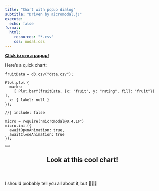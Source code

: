```yaml
---
title: "Chart with popup dialog"
subtitle: "Driven by micromodal.js"
execute:
  echo: false
format:
  html:
    resources: "*.csv"
    css: modal.css
---
```


<!-- here's the link that opens it. it can be anywhere!
     it matches to the modal's id, #mymodal -->
**<a href="#" data-micromodal-trigger="mymodal" tabindex="0">Click to see a popup!</a>**

Here's a quick chart:

```ojs
fruitData = d3.csv("data.csv");

Plot.plot({
  marks:
    [ Plot.barY(fruitData, {x: "fruit", y: "rating", fill: "fruit"}) ],
  x: { label: null }
});
```

<!-- the rest of this stuff is for the popup! -->

```ojs
//| include: false

micro = require("micromodal@0.4.10")
micro.init({
  awaitOpenAnimation: true,
  awaitCloseAnimation: true
});
```

<!-- and here's the popup itself! -->

:::::: {#mymodal .modal .micromodal-slide aria-hidden="true"}
::::: {.modal__overlay tabindex="-1" data-micromodal-close="true"}
:::: {.modal__container role="dialog" aria-modal="true" aria-labelledby="mymodal-title"}

<button class="modal__close" aria-label="Close modal" data-micromodal-close></button>

<header>
## Look at this cool chart! {#mymodal-title}
</header>

::: {#modal-1-content}
I should probably tell you all about it, but 🤷🏻‍♂️
:::

::::
:::::
::::::
